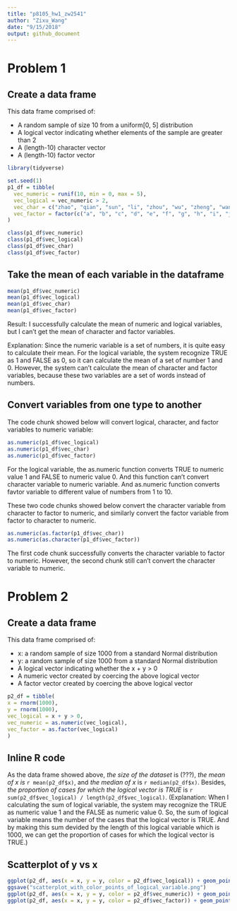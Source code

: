 ```yaml
---
title: "p8105_hw1_zw2541"
author: "Zixu_Wang"
date: "9/15/2018"
output: github_document
---
```


# Problem 1

## Create a data frame
This data frame comprised of:

*  A random sample of size 10 from a uniform[0, 5] distribution
*  A logical vector indicating whether elements of the sample are greater than 2
*  A (length-10) character vector
*  A (length-10) factor vector

```r
library(tidyverse)
```

```r
set.seed(1)
p1_df = tibble(
  vec_numeric = runif(10, min = 0, max = 5),
  vec_logical = vec_numeric > 2,
  vec_char = c("zhao", "qian", "sun", "li", "zhou", "wu", "zheng", "wang", "feng", "chen"),
  vec_factor = factor(c("a", "b", "c", "d", "e", "f", "g", "h", "i", "j"))
)

class(p1_df$vec_numeric)
class(p1_df$vec_logical)
class(p1_df$vec_char)
class(p1_df$vec_factor)
```

## Take the mean of each variable in the dataframe

```r
mean(p1_df$vec_numeric)
mean(p1_df$vec_logical)
mean(p1_df$vec_char)
mean(p1_df$vec_factor)
```
Result: I successfully calculate the mean of numeric and logical variables, but I can't get the mean of character and factor variables.

Explanation: Since the numeric variable is a set of numbers, it is quite easy to calculate their mean. For the logical variable, the system recognize TRUE as 1 and FALSE as 0, so it can calculate the mean of a set of number 1 and 0. However, the system can't calculate the mean of character and factor variables, because these two variables are a set of words instead of numbers.

## Convert variables from one type to another

The code chunk showed below will convert logical, character, and factor variables to numeric variable:
```r
as.numeric(p1_df$vec_logical)
as.numeric(p1_df$vec_char)
as.numeric(p1_df$vec_factor)
```
For the logical variable, the as.numeric function converts TRUE to numeric value 1 and FALSE to numeric value 0. And this function can't convert character variable to numeric variable. And as.numeric function converts favtor variable to different value of numbers from 1 to 10.


These two code chunks showed below convert the character variable from character to factor to numeric, and similarly convert the factor variable from factor to character to numeric. 
```r
as.numeric(as.factor(p1_df$vec_char))
as.numeric(as.character(p1_df$vec_factor))
```
The first code chunk successfully converts the character variable to factor to numeric. However, the second chunk still can't convert the character variable to numeric.


# Problem 2

## Create a data frame
This data frame comprised of:

*  x: a random sample of size 1000 from a standard Normal distribution
*  y: a random sample of size 1000 from a standard Normal distribution
*  A logical vector indicating whether the x + y > 0
*  A numeric vector created by coercing the above logical vector
*  A factor vector created by coercing the above logical vector
```r
p2_df = tibble(
x = rnorm(1000),
y = rnorm(1000),
vec_logical = x + y > 0,
vec_numeric = as.numeric(vec_logical),
vec_factor = as.factor(vec_logical)
)
```

## Inline R code
As the data frame showed above, *the size of the dataset* is (???), *the mean of x is* `r mean(p2_df$x)`, and *the median of x* is `r median(p2_df$x)`. Besides, *the proportion of cases for which the logical vector is TRUE* is `r sum(p2_df$vec_logical) / length(p2_df$vec_logical)`. (Explanation: When I calculating the sum of logical variable, the system may recognize the TRUE as numeric value 1 and the FALSE as numeric value 0. So, the sum of logical variable means the number of the cases that the logical vector is TRUE. And by making this sum devided by the length of this logical variable which is 1000, we can get the proportion of cases for which the logical vector is TRUE.)

## Scatterplot of y vs x
```r
ggplot(p2_df, aes(x = x, y = y, color = p2_df$vec_logical)) + geom_point()
ggsave("scatterplot_with_color_points_of_logical_variable.png")
ggplot(p2_df, aes(x = x, y = y, color = p2_df$vec_numeric)) + geom_point()
ggplot(p2_df, aes(x = x, y = y, color = p2_df$vec_factor)) + geom_point()
```

